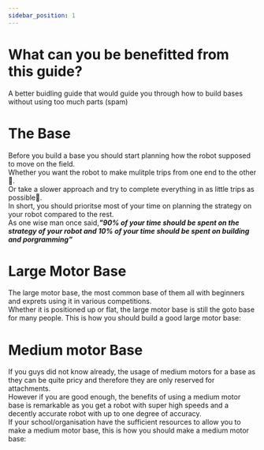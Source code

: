 ```yaml
---
sidebar_position: 1
---
```

    
# What can you be benefitted from this guide?
A better buidling guide that would guide you through how to build bases without using too much parts (spam)

# The Base

Before you build a base you should start planning how the robot supposed to move on the field.   
Whether you want the robot to make mulitple trips from one end to the other:rabbit:.  
Or take a slower approach and try to complete everything in as little trips as possible:turtle:.  
In short, you should prioritse most of your time on planning the strategy on your robot compared to the rest.  
As one wise man once said,__*"90% of your time should be spent on the strategy of your robot and 10% of your time should be spent on building and porgramming"*__  


# Large Motor Base
The large motor base, the most common base of them all with beginners and exprets using it in various competitions.  
Whether it is positioned up or flat, the large motor base is still the goto base for many people.
This is how you should build a good large motor base:  


# Medium motor Base
If you guys did not know already, the usage of medium motors for a base as they can be quite pricy and therefore they are only reserved for attachments.  
However if you are good enough, the benefits of using a medium motor base is remarkable as you get a robot with super high speeds and a decently accurate robot with up to one degree of accuracy.  
If your school/organisation have the sufficient resources to allow you to make a medium motor base, this is how you should make a medium motor base:  

